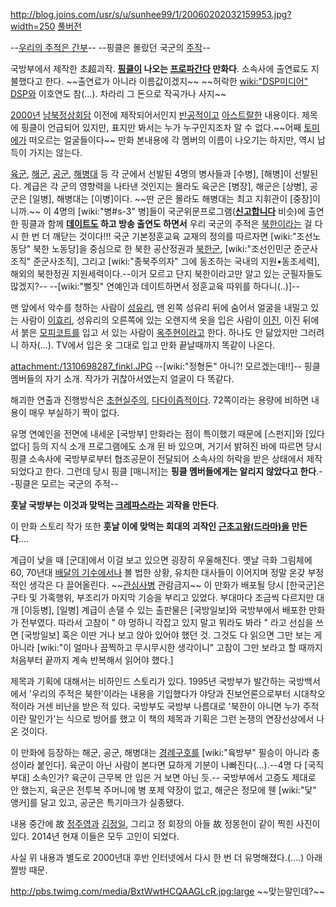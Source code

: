 http://blog.joins.com/usr/s/u/sunhee99/1/20060202032159953.jpg?width=250
[http://earendel.egloos.com/525863 풀버전] 

--[[우리의 주적은 간부]]--
--핑클은 몰랐던 국군의 [[주작]]--

국방부에서 제작한 초超괴작. '''[[핑클]]이 나오는 [[프로파간다]] 만화다'''. 소속사에 출연료도 지불했다고 한다. ~~출연료가 아니라 이름값이겠지~~ ~~허락한 [[wiki:"DSP미디어" DSP]]와 이호연도 참(...). 차라리 그 돈으로 작곡가나 사지~~

[[2000년]] [[남북정상회담]] 이전에 제작되어서인지 [[반공]]적이고 [[아스트랄]]한 내용이다. 제목에 핑클이 언급되어 있지만, 표지만 봐서는 누가 누구인지조차 알 수 없다.~~어째 [[토미에]]가 떠오르는 얼굴들이다~~ 만화 본내용에 각 멤버의 이름이 나오기는 하지만, 역시 납득이 가지는 않는다.

[[육군]], [[해군]], [[공군]], [[해병대]] 등 각 군에서 선발된 4명의 병사들과 [수병], [해병]이 선발된다. 계급은 각 군의 영향력을 나타낸 것인지는 몰라도 육군은 [병장], 해군은 [상병], 공군은 [일병], 해병대는 [이병]이다. ~~딴 군은 몰라도 해병대는 최고 지휘관이 [중장]이니까.~~ 이 4명의 [wiki:"병#s-3" 병]들이 국군위문프로그램('''[[신고합니다]]''' 비슷)에 출연한 핑클과 함께 '''[[데이트]]도 하고 방송 출연도 하면서''' 우리 국군의 주적은 [[북한]]이라는 걸 다시 한 번 더 깨닫는 것이다!!! 국군 기본정훈교육 교재의 정의를 따르자면 [wiki:"조선노동당" 북한 노동당]을 중심으로 한 북한 공산정권과 [[북한군]], [wiki:"조선인민군 준군사조직" 준군사조직], 그리고 [wiki:"종북주의자" 그에 동조하는 국내의 지원•동조세력], 해외의 북한정권 지원세력이다.--이거 모르고 단지 북한이라고만 알고 있는 군필자들도 많겠지?-- --[wiki:"뻘짓" 연예인과 데이트하면서 정훈교육 따위를 하다니(..)]--

맨 앞에서 악수를 청하는 사람이 [[성유리]], 맨 왼쪽 성유리 뒤에 숨어서 얼굴을 내밀고 있는 사람이 [[이효리]], 성유리의 오른쪽에 있는 오렌지색 옷을 입은 사람이 [[이진]], 이진 뒤에서 붉은 [[모피]]코트를 입고 서 있는 사람이 [[옥주현]]이라고 한다. 하나도 안 닮았지만 그러려니 하자(...). TV에서 입은 옷 그대로 입고 만화 끝날때까지 똑같이 나온다.

attachment:/1310698287_finkl.JPG
--[wiki:"정형돈" 아니?! 모르겠는데!!]--
핑클 멤버들의 자기 소개. 작가가 귀찮아서였는지 얼굴이 다 똑같다.

해괴한 연출과 진행방식은 [[초현실주의]], [[다다이즘]]적이다. 72쪽이라는 용량에 비하면 내용이 매우 부실하기 짝이 없다.

유명 연예인을 전면에 내세운 [국방부] 만화라는 점이 특이했기 때문에 [스펀지]와 [있다없다] 등의 지식 소개 프로그램에도 소개 된 바 있으며, 거기서 밝혀진 바에 따르면 당시 핑클 소속사에 국방부로부터 협조공문이 전달되어 소속사의 허락을 받은 상태에서 제작 되었다고 한다. 그런데 당시 핑클 [매니저]는 '''핑클 멤버들에게는 알리지 않았다고 한다'''.--핑클은 모르는 국군의 주적--

'''훗날 국방부는 이것과 맞먹는 [[크레파스#s-2|크레파스]]라는 괴작을 만든다'''.

이 만화 스토리 작가 또한 '''훗날 이에 맞먹는 희대의 괴작인 [[근초고왕(드라마)]]을 만든다'''….

계급이 낮을 때 [군대]에서 이걸 보고 있으면 굉장히 우울해진다. 옛날 극화 그림체에 60, 70년대 [[배달의 기수]]에서나 볼 법한 상황, 유치한 대사들이 이어지며 정말 온갖 부정적인 생각은 다 끌어올린다. ~~[[관심사병]] 관람금지~~ 이 만화가 배포될 당시 [한국군]은 구타 및 가혹행위, 부조리가 마지막 기승을 부리고 있었다. 부대마다 조금씩 다르지만 대개 [이등병], [일병] 계급이 손댈 수 있는 출판물은 [국방일보]와 국방부에서 배포한 만화가 전부였다. 따라서 고참이 " 야 멍하니 각잡고 있지 말고 뭐라도 봐라 " 라고 선심을 쓰면 [국방일보] 혹은 이딴 거나 보고 앉아 있어야 했던 것. 그것도 다 읽으면 그만 보는 게 아니라 [wiki:"이 얼마나 끔찍하고 무시무시한 생각이니" 고참이 그만 보라고 할 때까지 처음부터 끝까지 계속 반복해서 읽어야 했다.]

제목과 기획에 대해서는 비하인드 스토리가 있다. 1995년 국방부가 발간하는 국방백서에서 '우리의 주적은 북한'이라는 내용을 기입했다가 야당과 진보언론으로부터 시대착오적이라 거센 비난을 받은 적 있다. 국방부도 국방부 나름대로 '북한이 아니면 누가 주적이란 말인가'는 식으로 방어를 했고 이 책의 제목과 기획은 그런 논쟁의 연장선상에서 나온 것이다.

이 만화에 등장하는 해군, 공군, 해병대는 [[경례구호]]를 [wiki:"육방부" 필승이 아니라 충성이라 붙인다]. 육군이 아닌 사람이 본다면 묘하게 기분이 나빠진다(…).--4명 다 [국직부대] 소속인가? 육군이 근무복 안 입은 거 보면 아닌 듯.-- 국방부에서 고증도 제대로 안 했는지, 육군은 전투복 주머니에 병 포제 약장이 없고, 해군은 정모에 웬 [wiki:"닻" 앵커]를 달고 있고, 공군은 특기마크가 실종됐다.

내용 중간에 故 [[정주영]]과 [[김정일]], 그리고 정 회장의 아들 故 정몽헌이 같이 찍힌 사진이 있다. 2014년 현재 이들은 모두 고인이 되었다.

사실 위 내용과 별도로 2000년대 후반 인터넷에서 다시 한 번 더 유명해졌다.(....) 아래 짤방 때문.

http://pbs.twimg.com/media/BxtWwtHCQAAGLcR.jpg:large
~~맞는말인데?~~
